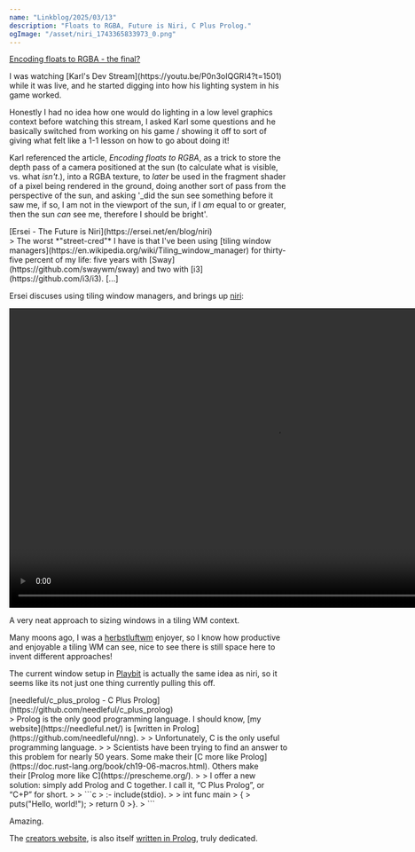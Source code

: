 ```yaml
---
name: "Linkblog/2025/03/13"
description: "Floats to RGBA, Future is Niri, C Plus Prolog."
ogImage: "/asset/niri_1743365833973_0.png"
---
```


[Encoding floats to RGBA - the final?](http://aras-p.info/blog/2009/07/30/encoding-floats-to-rgba-the-final/)

<div class="ml-[calc(1*1rem)] mb-8">
I was watching [Karl's Dev Stream](https://youtu.be/P0n3oIQGRI4?t=1501) while it was live, and he started digging into how his lighting system in his game worked.

Honestly I had no idea how one would do lighting in a low level graphics context before watching this stream, I asked Karl some questions and he basically switched from working on his game / showing it off to sort of giving what felt like a 1-1 lesson on how to go about doing it!

<div class="w-full h-4"></div>

Karl referenced the article, _Encoding floats to RGBA_, as a trick to store the depth pass of a camera positioned at the sun (to calculate what is visible, vs. what _isn't_.), into a RGBA texture, to _later_ be used in the fragment shader of a pixel being rendered in the ground, doing another sort of pass from the perspective of the sun, and asking '_did the sun see something before it saw me, if so, I am not in the viewport of the sun, if I _am_ equal to or greater, then the sun _can_ see me, therefore I should be bright'.

</div>
[Ersei - The Future is Niri](https://ersei.net/en/blog/niri)

<div class="ml-[calc(1*1rem)] mb-8">
> The worst *"street-cred"* I have is that I've been using [tiling window managers](https://en.wikipedia.org/wiki/Tiling_window_manager) for thirty-five percent of my life: five years with [Sway](https://github.com/swaywm/sway) and two with [i3](https://github.com/i3/i3). [...]

Ersei discuses using tiling window managers, and brings up [niri](https://github.com/YaLTeR/niri):

<video controls src='/asset/niri-demo_1743364905778_0.mp4' width='960' height='540'></video>

A very neat approach to sizing windows in a tiling WM context.

Many moons ago, I was a [herbstluftwm](https://herbstluftwm.org/) enjoyer, so I know how productive and enjoyable a tiling WM can see, nice to see there is still space here to invent different approaches!

The current window setup in [Playbit](https://playb.it/) is actually the same idea as niri, so it seems like its not just one thing currently pulling this off.

</div>
[needleful/c_plus_prolog - C Plus Prolog](https://github.com/needleful/c_plus_prolog)

<div class="ml-[calc(1*1rem)] mb-8">
> Prolog is the only good programming language. I should know, [my website](https://needleful.net/) is [written in Prolog](https://github.com/needleful/nng).
>
> Unfortunately, C is the only useful programming language.
>
> Scientists have been trying to find an answer to this problem for nearly 50 years. Some make their [C more like Prolog](https://doc.rust-lang.org/book/ch19-06-macros.html). Others make their [Prolog more like C](https://prescheme.org/).
>
> I offer a new solution: simply add Prolog and C together. I call it, “C Plus Prolog”, or “C+P” for short.
>
> ```c
> :- include(stdio).
>
> int func main
> { 
>	puts("Hello, world!");
>	return 0
>}.
> ```

Amazing.

<div class="w-full h-4"></div>

The [creators website](https://needleful.net/), is also itself [written in Prolog](https://github.com/needleful/nng), truly dedicated.

</div>
